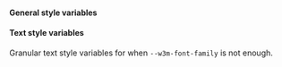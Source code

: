 
#### General style variables

<Table
  headers={['Variable', 'Description', 'Example']}
  data={[
    {
      variable: { code: '--w3m-font-family' },
      description: 'Base font family',
      example: { code: 'Roboto, sans-serif' }
    },
    {
      variable: { code: '--w3m-font-feature-settings' },
      description: 'Base font features settings',
      example: { code: 'tnum' }
    },
    {
      variable: { code: '--w3m-overlay-background-color' },
      description: 'Modal overlay background color',
      example: { code: 'rgba(0, 0, 0, 0.3)' }
    },
    {
      variable: { code: '--w3m-overlay-backdrop-filter' },
      description: 'Modal overlay backdrop filter',
      example: { code: 'blur(5px)' }
    },
    {
      variable: { code: '--w3m-z-index' },
      description: 'Z-index position',
      example: { code: '10' }
    },
    {
      variable: { code: '--w3m-accent-color' },
      description: 'Color used for buttons, icons, labels, etc.',
      example: { code: '#FFFFFF' }
    },
    {
      variable: { code: '--w3m-accent-fill-color' },
      description: 'Color used for text and icons inside elements with accent color background',
      example: { code: '#000000' }
    },
    {
      variable: { code: '--w3m-background-color' },
      description: 'Background color to be used instead of default animated gradient',
      example: { code: '#CECECE' }
    },
    {
      variable: { code: '--w3m-background-image-url' },
      description: 'Background image URL to be used instead of default animated gradient',
      example: { code: 'https://...' }
    },
    {
      variable: { code: '--w3m-logo-image-url' },
      description: 'Image URL to be used instead of WalletConnect logo',
      example: { code: 'https://...' }
    },
    {
      variable: { code: '--w3m-background-border-radius' },
      description: 'Border radius applied to the modal background',
      example: { code: '12px' }
    },
    {
      variable: { code: '--w3m-container-border-radius' },
      description: 'Border radius applied to main modal content area',
      example: { code: '24px' }
    },
    {
      variable: { code: '--w3m-wallet-icon-border-radius' },
      description: 'Border radius applied to wallet icons',
      example: { code: '2em' }
    },
    {
      variable: { code: '--w3m-wallet-icon-large-border-radius' },
      description: 'Border radius applied to large wallet icons',
      example: { code: '3em' }
    },
    {
      variable: { code: '--w3m-wallet-icon-small-border-radius ' },
      description: 'Border radius applied to small wallet icons',
      example: { code: '1em' }
    },
    {
      variable: { code: '--w3m-input-border-radius' },
      description: 'Border radius applied to text inputs',
      example: { code: '50%' }
    },
    {
      variable: { code: '--w3m-notification-border-radius' },
      description: 'Border radius applied to toast notification',
      example: { code: '2rem' }
    },
    {
      variable: { code: '--w3m-button-border-radius' },
      description: "Border radius applied to primary buttons like 'Connect' or 'Account'",
      example: { code: '8px' }
    },
    {
      variable: { code: '--w3m-secondary-button-border-radius' },
      description: 'Border radius applied to secondary buttons, ones inside modal views',
      example: { code: '8px' }
    },
    {
      variable: { code: '--w3m-icon-button-border-radius' },
      description: "Border radius applied to icon only buttons like 'Copy' or 'Disconnect'",
      example: { code: '50%' }
    },
    {
      variable: { code: '--w3m-button-hover-highlight-border-radius' },
      description: 'Border radius applied to hover highlight on wallet or chain buttons',
      example: { code: '2rem' }
    }
  ]}
/>

#### Text style variables

Granular text style variables for when `--w3m-font-family` is not enough.

<Table
  headers={['Variable', 'Description', 'Example']}
  data={[
    {
      variable: { code: '--w3m-text-big-bold-size' },
      description: 'Font size of big-bold text variant (modal and page titles)',
      example: { code: '2rem' }
    },
    {
      variable: { code: '--w3m-text-big-bold-weight' },
      description: 'Font weight of big-bold text variant (modal and page titles)',
      example: { code: 'bold' }
    },
    {
      variable: { code: '--w3m-text-big-bold-line-height' },
      description: 'Line height of big-bold text variant (modal and page titles)',
      example: { code: '14px' }
    },
    {
      variable: { code: '--w3m-text-big-bold-letter-spacing' },
      description: 'Letter spacing of big-bold text variant (modal and page titles)',
      example: { code: '1px' }
    },
    {
      variable: { code: '--w3m-text-big-bold-text-transform' },
      description: 'Text transform of big-bold text variant (modal and page titles)',
      example: { code: 'uppercase' }
    },
    {
      variable: { code: '--w3m-text-big-bold-font-family' },
      description: 'Font family of big-bold text variant (modal and page titles)',
      example: { code: 'Helvetica, sans-serif' }
    },
    {
      variable: { code: '--w3m-text-medium-regular-size' },
      description: 'Font size of medium-regular text variant (button and data labels)',
      example: { code: '1rem' }
    },
    {
      variable: { code: '--w3m-text-medium-regular-weight' },
      description: 'Font weight of medium-regular text variant (button and data labels)',
      example: { code: 'normal' }
    },
    {
      variable: { code: '--w3m-text-medium-regular-line-height' },
      description: 'Line height of medium-regular text variant (button and data labels)',
      example: { code: '14px' }
    },
    {
      variable: { code: '--w3m-text-medium-regular-letter-spacing' },
      description: 'Letter spacing of medium-regular text variant (button and data labels)',
      example: { code: '1px' }
    },
    {
      variable: { code: '--w3m-text-medium-regular-text-transform' },
      description: 'Text transform of medium-regular text variant (button and data labels)',
      example: { code: 'capitalize' }
    },
    {
      variable: { code: '--w3m-text-medium-regular-font-family' },
      description: 'Font family of medium-regular text variant (button and data labels)',
      example: { code: 'Arial, sans-serif' }
    },
    {
      variable: { code: '--w3m-text-small-regular-size' },
      description:
        'Font size of small-regular text variant (secondary buttons, toast notification and labels)',
      example: { code: '0.75rem' }
    },
    {
      variable: { code: '--w3m-text-small-regular-weight' },
      description:
        'Font weight of small-regular text variant (secondary buttons, toast notification and labels)',
      example: { code: 'normal' }
    },
    {
      variable: { code: '--w3m-text-small-regular-line-height' },
      description:
        'Line height of small-regular text variant (secondary buttons, toast notification and labels)',
      example: { code: '14px' }
    },
    {
      variable: { code: '--w3m-text-small-regular-letter-spacing' },
      description:
        'Letter spacing of small-regular text variant (secondary buttons, toast notification and labels)',
      example: { code: '1px' }
    },
    {
      variable: { code: '--w3m-text-small-regular-text-transform' },
      description:
        'Text transform of small-regular text variant (secondary buttons, toast notification and labels)',
      example: { code: 'capitalize' }
    },
    {
      variable: { code: '--w3m-text-small-regular-font-family' },
      description:
        'Font family of small-regular text variant (secondary buttons, toast notification and labels)',
      example: { code: 'Helvetica, sans-serif' }
    },
    {
      variable: { code: '--w3m-text-small-thin-size' },
      description: 'Font size of small-thin text variant (input placeholder and help text)',
      example: { code: '0.65rem' }
    },
    {
      variable: { code: '--w3m-text-small-thin-weight' },
      description: 'Font weight of small-thin text variant (input placeholder and help text)',
      example: { code: 'lighter' }
    },
    {
      variable: { code: '--w3m-text-small-thin-line-height' },
      description: 'Line height of small-thin text variant (input placeholder and help text)',
      example: { code: '0.8rem' }
    },
    {
      variable: { code: '--w3m-text-small-thin-letter-spacing' },
      description: 'Letter spacing of small-thin text variant (input placeholder and help text)',
      example: { code: '0.01em' }
    },
    {
      variable: { code: '--w3m-text-small-thin-text-transform' },
      description: 'Text transform of small-thin text variant (input placeholder and help text)',
      example: { code: 'none' }
    },
    {
      variable: { code: '--w3m-text-small-thin-font-family' },
      description: 'Font family of small-thin text variant (input placeholder and help text)',
      example: { code: 'Arial, sans-serif' }
    },
    {
      variable: { code: '--w3m-text-xsmall-bold-size' },
      description: 'Font size of xsmall-bold text variant (sub-labels)',
      example: { code: '0.5rem' }
    },
    {
      variable: { code: '--w3m-text-xsmall-bold-weight' },
      description: 'Font weight of xsmall-bold text variant (sub-labels)',
      example: { code: 'bold' }
    },
    {
      variable: { code: '--w3m-text-xsmall-bold-line-height' },
      description: 'Line height of xsmall-bold text variant (sub-labels)',
      example: { code: '10px' }
    },
    {
      variable: { code: '--w3m-text-xsmall-bold-letter-spacing' },
      description: 'Letter spacing of xsmall-bold text variant (sub-labels)',
      example: { code: '-0.03em' }
    },
    {
      variable: { code: '--w3m-text-xsmall-bold-text-transform' },
      description: 'Text transform of xsmall-bold text variant (sub-labels)',
      example: { code: 'uppercase' }
    },
    {
      variable: { code: '--w3m-text-xsmall-bold-font-family' },
      description: 'Font family of xsmall-bold text variant (sub-labels)',
      example: { code: 'Arial, sans-serif' }
    },
    {
      variable: { code: '--w3m-text-xsmall-regular-size' },
      description: 'Font size of xsmall-regular text variant (wallet and network button labels)',
      example: { code: '0.5rem' }
    },
    {
      variable: { code: '--w3m-text-xsmall-regular-weight' },
      description: 'Font weight of xsmall-regular text variant (wallet and network button labels)',
      example: { code: 'normal' }
    },
    {
      variable: { code: '--w3m-text-xsmall-regular-line-height' },
      description: 'Line height of xsmall-regular text variant (wallet and network button labels)',
      example: { code: '10px' }
    },
    {
      variable: { code: '--w3m-text-xsmall-regular-letter-spacing' },
      description:
        'Letter spacing of xsmall-regular text variant (wallet and network button labels)',
      example: { code: '0.1em' }
    },
    {
      variable: { code: '--w3m-text-xsmall-regular-text-transform' },
      description:
        'Text transform of xsmall-regular text variant (wallet and network button labels)',
      example: { code: 'none' }
    },
    {
      variable: { code: '--w3m-text-xsmall-regular-font-family' },
      description: 'Font family of xsmall-regular text variant (wallet and network button labels)',
      example: { code: 'Helvetica, sans-serif' }
    }
  ]}
/>
